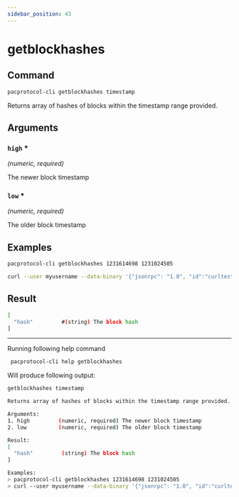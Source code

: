 ```yaml
---
sidebar_position: 43
---
```


# getblockhashes
## Command

```bash
pacprotocol-cli getblockhashes timestamp
```

Returns array of hashes of blocks within the timestamp range provided.



## Arguments

### `high` <span class='asterisk'>*</span>
*(numeric, required)*

The newer block timestamp


### `low` <span class='asterisk'>*</span>
*(numeric, required)*

The older block timestamp


## Examples
```bash
pacprotocol-cli getblockhashes 1231614698 1231024505
```

```bash
curl --user myusername --data-binary '{"jsonrpc": "1.0", "id":"curltest", "method": "getblockhashes", "params": [1231614698, 1231024505] }' -H 'content-type: text/plain;' http://127.0.0.1:1111/
```
## Result
```bash
[
  "hash"         #(string) The block hash
]
```


___

Running following help command
```bash
 pacprotocol-cli help getblockhashes
```
Will produce following output:


```bash
getblockhashes timestamp

Returns array of hashes of blocks within the timestamp range provided.

Arguments:
1. high         (numeric, required) The newer block timestamp
2. low          (numeric, required) The older block timestamp

Result:
[
  "hash"         (string) The block hash
]

Examples:
> pacprotocol-cli getblockhashes 1231614698 1231024505
> curl --user myusername --data-binary '{"jsonrpc": "1.0", "id":"curltest", "method": "getblockhashes", "params": [1231614698, 1231024505] }' -H 'content-type: text/plain;' http://127.0.0.1:1111/

```

